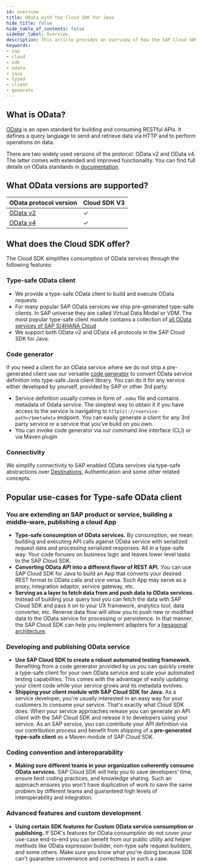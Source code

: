 ```yaml
---
id: overview
title: OData with the Cloud SDK for Java
hide_title: false
hide_table_of_contents: false
sidebar_label: Overview
description: This article provides an overview of how the SAP Cloud SDK for Java supports connecting to OData services.
keywords:
- sap
- cloud
- sdk
- odata
- java
- typed
- client
- generate
---
```


## What is OData?

[OData](https://www.odata.org/) is an open standard for building and consuming RESTful APIs. It defines a query language to send and retrieve data via HTTP and to perform operations on data.

There are two widely used versions of the protocol: OData v2 and OData v4. The latter comes with extended and improved functionality. You can find full details on OData standards in [documentation](https://www.odata.org/documentation/).

## What OData versions are supported?
| OData protocol version                                           | Cloud SDK V3 |
|------------------------------------------------------------------|--------------|
| [OData v2](use-typed-odata-v2-client-in-sap-cloud-sdk-for-java)  | &#10003;     |
| [OData v4](use-typed-odata-v4-client-in-sap-cloud-sdk-for-java ) | &#10003;     |

## What does the Cloud SDK offer?

The Cloud SDK simplifies consumption of OData services through the following features:

### Type-safe OData client

- We provide a type-safe OData client to build and execute OData requests
- For many popular SAP OData services we ship pre-generated type-safe clients. In SAP universe they are called Virtual Data Model or VDM. The most popular type-safe client module contains a collection of [all OData services of SAP S/4HANA Cloud](https://api.sap.com/package/SAPS4HANACloud?section=Artifacts)
- We support both OData v2 and OData v4 protocols in the SAP Cloud SDK for Java.

### Code generator

If you need a client for an OData service where we do not ship a pre-generated client use our versatile [code generator](generate-typed-odata-v2-and-v4-client-for-java) to convert OData service definition into type-safe Java client library. You can do it for any service either developed by yourself, provided by SAP or other 3rd party.

- Service definition usually comes in form of `.edmx` file and contains metadata of Odata service. The simplest way to obtain it if you have access to the service is navigating to `http(s)://<service-path>/$metadata` endpoint. You can easily generate a client for any 3rd party service or a service that you've build on you own.
- You can invoke code generator via our command line interface (CLI) or via Maven plugin

### Connectivity

We simplify connectivity to SAP enabled OData services via type-safe abstractions over [Destinations](../connectivity/sdk-connectivity-destination-service), Authentication and some other related concepts.

## Popular use-cases for Type-safe OData client

### You are extending an SAP product or service, building a middle-ware, publishing a cloud App

- **Type-safe consumption of OData services.** By consumption, we mean building and executing API calls against OData service with serialized request data and processing serialized responses. All in a type-safe way. Your code focuses on business logic and leaves lower level tasks to the SAP Cloud SDK.
- **Converting OData API into a different flavor of REST API.** You can use SAP Cloud SDK for Java to build an App that converts your desired REST format to OData calls and vice versa. Such App may serve as a proxy, integration adaptor, service gateway, etc.
- **Serving as a layer to fetch data from and push data to OData services.** Instead of building your query tool you can fetch the data with SAP Cloud SDK and pass it on to your UX framework, analytics tool, data converter, etc. Reverse data flow will allow you to push new or modified data to the OData service for processing or persistence. In that manner, the SAP Cloud SDK can help  you implement adapters for a [hexagonal architecture](https://en.wikipedia.org/wiki/Hexagonal_architecture_(software)).

### Developing and publishing OData service

- **Use SAP Cloud SDK to create a robust automated testing framework.** Benefiting from a code generator provided by us you can quickly create a type-safe client for your own OData service and scale your automated testing capabilities. This comes with the advantage of easily updating your client code while your service grows and its metadata evolves.
- **Shipping your client module with SAP Cloud SDK for Java.** As a service developer, you're usually interested in an easy way for your customers to consume your service. That's exactly what Cloud SDK does. When your service approaches release you can generate an API client with the SAP Cloud SDK and release it to developers using your service. As an SAP service, you can contribute your API definition via our contribution process and benefit from shipping of a **pre-generated type-safe client** as a Maven module of SAP Cloud SDK.

### Coding convention and interoparability

- **Making sure different teams in your organization coherently consume OData services.** SAP Cloud SDK will help you to save developers' time, ensure best coding practices, and knowledge sharing. Such an approach ensures you won't have duplication of work to save the same problem by different teams and guaranteed high levels of interoperability and integration.

### Advanced features and custom development

- **Using certain SDK features for Custom OData service consumption or publishing.** If SDK's features for OData consumption do not cover your use-case end-to-end you can benefit from our public utility and helper methods like OData expression builder, non-type safe request builders, and some others. Make sure you know what you're doing because SDK can't guarantee convenience and correctness in such a case.
